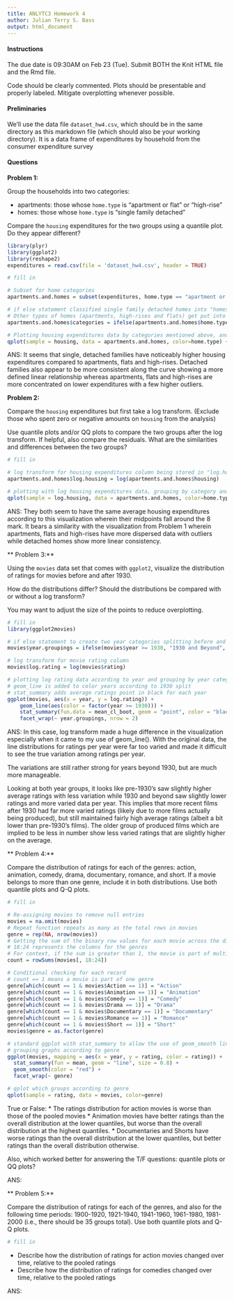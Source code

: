 ```yaml
---
title: ANLYTC3 Homework 4 
author: Julian Terry S. Bass
output: html_document
---
```


#### Instructions 

The due date is 09:30AM on Feb 23 (Tue). Submit BOTH the Knit HTML file and the Rmd file.

Code should be clearly commented. Plots should be presentable and properly labeled. Mitigate overplotting whenever possible.

#### Preliminaries

We'll use the data file `dataset_hw4.csv`, which should be in the same directory as this markdown file (which should also be your working directory). It is a data frame of expenditures by household from the consumer expenditure survey


#### Questions 


**Problem 1:** 

Group the households into two categories:

* apartments: those whose `home.type` is "apartment or flat" or "high-rise"
* homes: those whose `home.type` is "single family detached"

Compare the `housing` expenditures for the two groups using a quantile plot. Do they appear different? 


```r
library(plyr)
library(ggplot2)
library(reshape2)
expenditures = read.csv(file = 'dataset_hw4.csv', header = TRUE)
```

```r
# fill in

# Subset for home categories
apartments.and.homes = subset(expenditures, home.type == "apartment or flat" | home.type == "high-rise" | home.type == "single family detached")

# if else statement classified single family detached homes into "homes" category
# Other types of homes (apartments, high-rises and flats) get put into "apartments" category
apartments.and.homes$categories = ifelse(apartments.and.homes$home.type == "single family detached", "homes", "apartments")

# Plotting housing expenditures data by categories mentioned above, and colored by home type
qplot(sample = housing, data = apartments.and.homes, color=home.type) + facet_wrap(~ categories)

```

ANS: It seems that single, detached families have noticeably higher housing expenditures compared to apartments, flats and high-rises. Detached families also appear to be more consistent along the curve showing a more defined linear relationship whereas apartments, flats and high-rises are more concentrated on lower expenditures with a few higher outliers.

**Problem 2:**

Compare the `housing` expenditures but first take a log transform. (Exclude those who spent zero or negative amounts on `housing` from the analysis)

Use quantile plots and/or QQ plots to compare the two groups after the log transform. If helpful, also compare the residuals. What are the similarities and differences between the two groups?

```r
# fill in

# log transform for housing expenditures column being stored in "log.housing"
apartments.and.homes$log.housing = log(apartments.and.homes$housing)

# plotting with log housing expenditures data, grouping by category and coloring by home type
qplot(sample = log.housing, data = apartments.and.homes, color=home.type) + facet_wrap(~ categories)
```

ANS: They both seem to have the same average housing expenditures according to this visualization wherein their midpoints fall around the 8 mark. It bears a similarity with the visualization from Problem 1 wherein apartments, flats and high-rises have more dispersed data with outliers while detached homes show more linear consistency.

** Problem 3:**

Using the `movies` data set that comes with `ggplot2`, visualize the distribution of ratings for movies before and after 1930.

How do the distributions differ? Should the distributions be compared with or without a log transform?

You may want to adjust the size of the points to reduce overplotting.

```r
# fill in
library(ggplot2movies)

# if else statement to create two year categories splitting before and after 1930
movies$year.groupings = ifelse(movies$year >= 1930, "1930 and Beyond", "Before 1930")

# log transform for movie rating column
movies$log.rating = log(movies$rating)

# plotting log rating data according to year and grouping by year categories
# geom_line is added to color years according to 1930 split
# stat_summary adds average ratings point in black for each year
ggplot(movies, aes(x = year, y = log.rating)) +
    geom_line(aes(color = factor(year >= 1930))) +
    stat_summary(fun.data = mean_cl_boot, geom = "point", color = "black") +
    facet_wrap(~ year.groupings, nrow = 2)

```

ANS: In this case, log transform made a huge difference in the visualization especially when it came to my use of geom_line(). With the original data, the line distributions for ratings per year were far too varied and made it difficult to see the true variation among ratings per year.

The variations are still rather strong for years beyond 1930, but are much more manageable. 

Looking at both year groups, it looks like pre-1930's saw slightly higher average ratings with less variation while 1930 and beyond saw slightly lower ratings and more varied data per year. This implies that more recent films after 1930 had far more varied ratings (likely due to more films actually being produced), but still maintained fairly high average ratings (albeit a bit lower than pre-1930's films). The older group of produced films which are implied to be less in number show less varied ratings that are slightly higher on the average.

** Problem 4:**

Compare the distribution of ratings for each of the genres: action, animation, comedy, drama, documentary, romance, and short. If a movie belongs to more than one genre, include it in both distributions. Use both quantile plots and Q-Q plots.

```r

# fill in

# Re-assigning movies to remove null entries
movies = na.omit(movies)
# Repeat function repeats as many as the total rows in movies
genre = rep(NA, nrow(movies))
# Getting the sum of the binary row values for each movie across the different genres
# 18:24 represents the columns for the genres
# For context, if the sum is greater than 1, the movie is part of multiple genres
count = rowSums(movies[, 18:24])

# Conditional checking for each record
# count == 1 means a movie is part of one genre
genre[which(count == 1 & movies$Action == 1)] = "Action"
genre[which(count == 1 & movies$Animation == 1)] = "Animation"
genre[which(count == 1 & movies$Comedy == 1)] = "Comedy"
genre[which(count == 1 & movies$Drama == 1)] = "Drama"
genre[which(count == 1 & movies$Documentary == 1)] = "Documentary"
genre[which(count == 1 & movies$Romance == 1)] = "Romance"
genre[which(count == 1 & movies$Short == 1)] = "Short"
movies$genre = as.factor(genre)

# standard ggplot with stat_summary to allow the use of geom_smooth line
# grouping graphs according to genre
ggplot(movies, mapping = aes(x = year, y = rating, color = rating)) + 
  stat_summary(fun = mean, geom = "line", size = 0.8) +
  geom_smooth(color = "red") +
  facet_wrap(~ genre)

# qplot which groups according to genre
qplot(sample = rating, data = movies, color=genre)
```

True or False: 
* The ratings distribution for action movies is worse than those of the pooled movies
* Animation movies have better ratings than the overall distribution at the lower quantiles, but worse than the overall distribution at the highest quantiles.
* Documentaries and Shorts have worse ratings than the overall distribution at the lower quantiles, but better ratings than the overall distribution otherwise.

Also, which worked better for answering the T/F questions: quantile plots or QQ plots?

ANS: 

** Problem 5:**

Compare the distribution of ratings for each of the genres, and also for the following time periods: 1900-1920, 1921-1940, 1941-1960, 1961-1980, 1981-2000 (i.e., there should be 35 groups total). Use both quantile plots and Q-Q plots. 

```r
# fill in
```

* Describe how the distribution of ratings for action movies changed over time, relative to the pooled ratings
* Describe how the distribution of ratings for comedies changed over time, relative to the pooled ratings

ANS:

